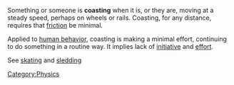 {{Copy to Wiktionary}}
{{unreferenced}}
Something or someone is '''coasting''' when it is, or they are, moving at a steady speed, perhaps on wheels or rails. Coasting, for any distance, requires that [[friction]] be minimal.

Applied to [[human behavior]], coasting is making a minimal effort, continuing to do something in a routine way. It implies lack of [[initiative]] and [[effort]].

See [[skating]] and [[sledding]]

[[Category:Physics]]